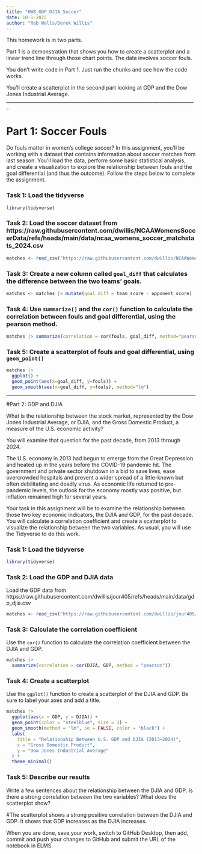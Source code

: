 ```yaml
---
title: "HW8_GDP_DJIA_Soccer"
date: 10-1-2025
author: "Rob Wells/Derek Willis"
---
```


This homework is in two parts. 

Part 1 is a demonstration that shows you how to create a scatterplot and a linear trend line through those chart points. The data involves soccer fouls.

You don't write code in Part 1. Just run the chunks and see how the code works.

You'll create a scatterplot in the second part looking at GDP and the Dow Jones Industrial Average.
_______________________________________________________________________________

# Part 1: Soccer Fouls
Do fouls matter in women's college soccer? In this assignment, you'll be working with a dataset that contains information about soccer matches from last season. You'll load the data, perform some basic statistical analysis, and create a visualization to explore the relationship between fouls and the goal differential (and thus the outcome). Follow the steps below to complete the assignment.

### Task 1: Load the tidyverse

```r
library(tidyverse)
```


### Task 2: Load the soccer dataset from https://raw.githubusercontent.com/dwillis/NCAAWomensSoccerData/refs/heads/main/data/ncaa_womens_soccer_matchstats_2024.csv

```r
matches <- read_csv("https://raw.githubusercontent.com/dwillis/NCAAWomensSoccerData/refs/heads/main/data/ncaa_womens_soccer_matchstats_2024.csv")
```


### Task 3: Create a new column called `goal_diff` that calculates the difference between the two teams' goals.

```r
matches <- matches |> mutate(goal_diff = team_score - opponent_score)
```



### Task 4: Use `summarize()` and the `cor()` function to calculate the correlation between fouls and goal differential, using the pearson method.

```r
matches |> summarize(correlation = cor(fouls, goal_diff, method="pearson"))
```



### Task 5: Create a scatterplot of fouls and goal differential, using `geom_point()`

```r

matches |> 
  ggplot() +
  geom_point(aes(x=goal_diff, y=fouls)) +
  geom_smooth(aes(x=goal_diff, y=fouls), method="lm")

```

_______________________________________________________________________________


#Part 2: GDP and DJIA

What is the relationship between the stock market, represented by the Dow Jones Industrial Average, or DJIA, and the Gross Domestic Product, a measure of the U.S. economic activity?

You will examine that question for the past decade, from 2013 through 2024.

The U.S. economy in 2013 had begun to emerge from the Great Depression and heated up in the years before the COVID-19 pandemic hit. The government and private sector shutdown in a bid to save lives, ease overcrowded hospitals and prevent a wider spread of a little-known but often debilitating and deadly virus. As economic life returned to pre-pandemic levels, the outlook for the economy mostly was positive, but inflation remained high for several years.

Your task in this assignment will be to examine the relationship between those two key economic indicators, the DJIA and GDP, for the past decade. You will calculate a correlation coefficient and create a scatterplot to visualize the relationship between the two variables. As usual, you will use the Tidyverse to do this work.

### Task 1: Load the tidyverse

```r
library(tidyverse)
```

### Task 2: Load the GDP and DJIA data

Load the GDP data from https://raw.githubusercontent.com/dwillis/jour405/refs/heads/main/data/gdp_djia.csv

```r
matches <- read_csv("https://raw.githubusercontent.com/dwillis/jour405/refs/heads/main/data/gdp_djia.csv")

```

### Task 3: Calculate the correlation coefficient

Use the `cor()` function to calculate the correlation coefficient between the DJIA and GDP.

```r
matches |> 
  summarize(correlation = cor(DJIA, GDP, method = "pearson"))


```

### Task 4: Create a scatterplot

Use the `ggplot()` function to create a scatterplot of the DJIA and GDP. Be sure to label your axes and add a title.

```r
matches |>
  ggplot(aes(x = GDP, y = DJIA)) +
  geom_point(color = "steelblue", size = 3) +
  geom_smooth(method = "lm", se = FALSE, color = "black") +
  labs(
    title = "Relationship Between U.S. GDP and DJIA (2013–2024)",
    x = "Gross Domestic Product",
    y = "Dow Jones Industrial Average"
  ) +
  theme_minimal()

```

### Task 5: Describe our results

Write a few sentences about the relationship between the DJIA and GDP. Is there a strong correlation between the two variables? What does the scatterplot show?

#The scatterplot shows a strong positive correlation between the DJIA and GDP. It shows that GDP increases as the DJIA increases.

When you are done, save your work, switch to GitHub Desktop, then add, commit and push your changes to GitHub and submit the URL of the notebook in ELMS.

